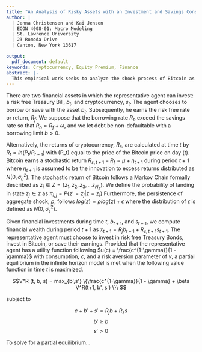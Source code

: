 ```yaml
---
title: "An Analysis of Risky Assets with an Investment and Savings Constraint"
author: | 
  | Jenna Christensen and Kai Jensen
  | ECON 4008-01: Macro Modeling
  | St. Lawrence University
  | 23 Romoda Drive 
  | Canton, New York 13617

output:
  pdf_document: default
keywords: Cryptocurrency, Equity Premium, Finance
abstract: |-
  This empirical work seeks to analyze the shock process of Bitcoin as well as the shock process of relatively risk free U.S. Treasury Bills (i.e. to answer the following question: What is the shock process of Bitcoin and the shock process of a relatively risk free U.S. Treasury Bill?). Furthermore, this study seeks to examine the risk aversion parameter necessary to generate the level of equity return observed in the historical price data of Bitcoin and U.S. Treasury Bills (i.e. to answer the following question: What is the risk aversion parameter necessary to generate the level of equity return observed in historical price data of Bitcoin and U.S. Treasury Bills?). Traditionally, studies that replicate the equity premium puzzle with a Lucas Asset Pricing Model examine the excess returns of a risky security or index relative to those of risk free assets or treasury bonds. Until 2016, cryptocurrencies were largely unacknowledged by academics. Although the volatile behavior of cryptocurrency is now at the forefront of many financial economic works, the risk premia necessary to hold cryptocurrencies are scantly studied.   \par
---
```


\pagebreak 


There are two financial assets in which the representative agent can invest: a risk free Treasury Bill, $b_t$, and cryptocurrency, $s_t$. The agent chooses to borrow or save with the asset $b_t$. Subsequently, he earns the risk free rate or return, $R_f$. We suppose that the borrowing rate $R_b$ exceed the savings rate so that $R_b = R_f + \omega$, and we let debt be non-defaultable with a borrowing limit $b > 0$. 

Alternatively, the returns of cryptocurrency, $R_s$, are calculated at time $t$ by $R_{t} = ln(P_t/P_{t-1})$ with \(P_t\) equal to the price of the Bitcoin price on day \(t\). Bitcoin earns a stochastic return $R_{s, t+1} - R_f = \mu + \eta_{t+1}$ during period $t + 1$ where $\eta_{t+1}$ is assumed to be the innovation to excess returns distributed as $N(0, \sigma_\eta^2)$. The stochastic return of Bitcoin follows a Markov Chain formally described as $z_i \in  Z = \{z_1, z_2, z_3, ... z_{N_z}\}$. We define the probability of landing in state $z_j \in z$ as $\pi_{i,j} = P\{z' = z_j | z = z_i\}$ Furthermore, the persistence of aggregate shock, $\rho$, follows $log(z) = \rho log(z) + \epsilon$ where the distribution of $\epsilon$ is defined as $N(0, \sigma_\epsilon^2)$. 

Given financial investments during time $t$, $b_{t+1}$, and $s_{t+1}$, we compute financial wealth during period $t + 1$ as $x_{t+1} = R_jb_{t+1} + R_{s, t + 1} s_{t+1}$. The representative agent must choose to invest in risk free Treasury Bonds, invest in Bitcoin, or save their earnings. Provided that the representative agent has a utility function following $u(c) = \frac{c^{1-\gamma}}{1 - \gamma}$ with consumption, $c$, and a risk aversion parameter of $\gamma$, a partial equilibrium in the infinite horizon model is met when the following value function in time $t$ is maximized. 

$$V^R (t, b, s) = max_{b',s'} \{\frac{c^{1-\gamma}}{1 - \gamma} + \beta V^R(t+1, b', s') \}\ $$

subject to

$$c + b' + s' = R_jb + R_ss$$
$$b' \geq b$$
$$s' > 0$$

To solve for a partial equilibrium... 
